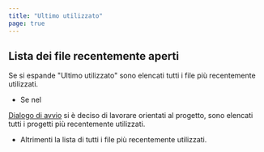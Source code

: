 ```yaml
---
title: "Ultimo utilizzato"
page: true
---
```

## Lista dei file recentemente aperti
<GeoMapper>
Se si espande &quot;Ultimo utilizzato&quot; sono elencati tutti i file pi&#249; recentemente utilizzati.


-  Se nel 

[Dialogo di avvio](../programmstart/startdialog)
 si &#232; deciso di lavorare orientati al progetto, sono elencati tutti i progetti pi&#249; recentemente utilizzati.


-  Altrimenti la lista di tutti i file pi&#249; recentemente utilizzati. 





</GeoMapper>
